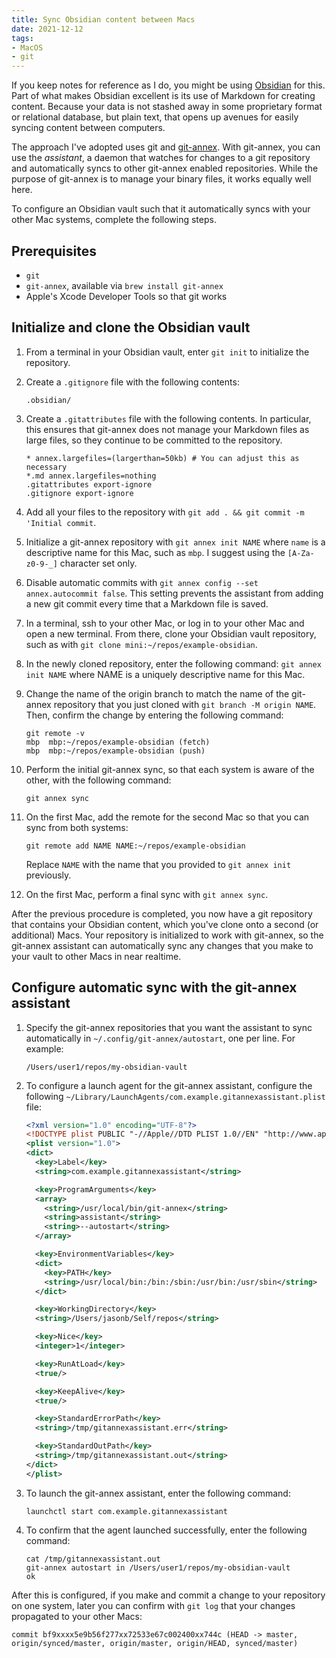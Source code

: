 ```yaml
---
title: Sync Obsidian content between Macs
date: 2021-12-12
tags:
- MacOS
- git
---
```


If you keep notes for reference as I do, you might be using [Obsidian](https://obsidian.md) for this. Part of what makes Obsidian excellent is its use of Markdown for creating content. Because your data is not stashed away in some proprietary format or relational database, but plain text, that opens up avenues for easily syncing content between computers.

The approach I've adopted uses git and [git-annex](https://git-annex.branchable.com). With git-annex, you can use the _assistant_, a daemon that watches for changes to a git repository and automatically syncs to other git-annex enabled repositories. While the purpose of git-annex is to manage your binary files, it works equally well here.

To configure an Obsidian vault such that it automatically syncs with your other Mac systems, complete the following steps.

## Prerequisites

- `git`
- `git-annex`, available via `brew install git-annex`
- Apple's Xcode Developer Tools so that git works

## Initialize and clone the Obsidian vault

1. From a terminal in your Obsidian vault, enter `git init` to initialize the repository.
1. Create a `.gitignore` file with the following contents:

   ```
   .obsidian/
   ```

1. Create a `.gitattributes` file with the following contents. In particular, this ensures that git-annex does not manage your Markdown files as large files, so they continue to be committed to the repository.

   ```
   * annex.largefiles=(largerthan=50kb) # You can adjust this as necessary
   *.md annex.largefiles=nothing
   .gitattributes export-ignore
   .gitignore export-ignore
   ```

1. Add all your files to the repository with `git add . && git commit -m 'Initial commit`.

1. Initialize a git-annex repository with `git annex init NAME` where `name` is a descriptive name for this Mac, such as `mbp`. I suggest using the `[A-Za-z0-9-_]` character set only.

1. Disable automatic commits with `git annex config --set annex.autocommit false`. This setting prevents the assistant from adding a new git commit every time that a Markdown file is saved.

1. In a terminal, ssh to your other Mac, or log in to your other Mac and open a new terminal. From there, clone your Obsidian vault repository, such as with `git clone mini:~/repos/example-obsidian`.

1. In the newly cloned repository, enter the following command: `git annex init NAME` where NAME is a uniquely descriptive name for this Mac.

1. Change the name of the origin branch to match the name of the git-annex repository that you just cloned with `git branch -M origin NAME`. Then, confirm the change by entering the following command:

   ```
   git remote -v
   mbp  mbp:~/repos/example-obsidian (fetch)
   mbp  mbp:~/repos/example-obsidian (push)
   ```

1. Perform the initial git-annex sync, so that each system is aware of the other, with the following command:

   ```
   git annex sync
   ```

1. On the first Mac, add the remote for the second Mac so that you can sync from both systems:

   ```
   git remote add NAME NAME:~/repos/example-obsidian
   ```

   Replace `NAME` with the name that you provided to `git annex init` previously.

1. On the first Mac, perform a final sync with `git annex sync`.

After the previous procedure is completed, you now have a git repository that contains your Obsidian content, which you've clone onto a second (or additional) Macs. Your repository is initialized to work with git-annex, so the git-annex assistant can automatically sync any changes that you make to your vault to other Macs in near realtime.

## Configure automatic sync with the git-annex assistant

1. Specify the git-annex repositories that you want the assistant to sync automatically in `~/.config/git-annex/autostart`, one per line. For example:

   ```
   /Users/user1/repos/my-obsidian-vault
   ```

1. To configure a launch agent for the git-annex assistant, configure the following `~/Library/LaunchAgents/com.example.gitannexassistant.plist` file:

   ```xml
   <?xml version="1.0" encoding="UTF-8"?>
   <!DOCTYPE plist PUBLIC "-//Apple//DTD PLIST 1.0//EN" "http://www.apple.com/DTDs/PropertyList-1.0.dtd">
   <plist version="1.0">
   <dict>
     <key>Label</key>
     <string>com.example.gitannexassistant</string>

     <key>ProgramArguments</key>
     <array>
       <string>/usr/local/bin/git-annex</string>
       <string>assistant</string>
       <string>--autostart</string>
     </array>

     <key>EnvironmentVariables</key>
     <dict>
       <key>PATH</key>
       <string>/usr/local/bin:/bin:/sbin:/usr/bin:/usr/sbin</string>
     </dict>

     <key>WorkingDirectory</key>
     <string>/Users/jasonb/Self/repos</string>

     <key>Nice</key>
     <integer>1</integer>

     <key>RunAtLoad</key>
     <true/>

     <key>KeepAlive</key>
     <true/>

     <key>StandardErrorPath</key>
     <string>/tmp/gitannexassistant.err</string>

     <key>StandardOutPath</key>
     <string>/tmp/gitannexassistant.out</string>
   </dict>
   </plist>
   ```

1. To launch the git-annex assistant, enter the following command:

   ```
   launchctl start com.example.gitannexassistant
   ```

1. To confirm that the agent launched successfully, enter the following command:

   ```
   cat /tmp/gitannexassistant.out
   git-annex autostart in /Users/user1/repos/my-obsidian-vault
   ok
   ```

After this is configured, if you make and commit a change to your repository on one system, later you can confirm with `git log` that your changes propagated to your other Macs:

```
commit bf9xxxx5e9b56f277xx72533e67c002400xx744c (HEAD -> master, origin/synced/master, origin/master, origin/HEAD, synced/master)
```
